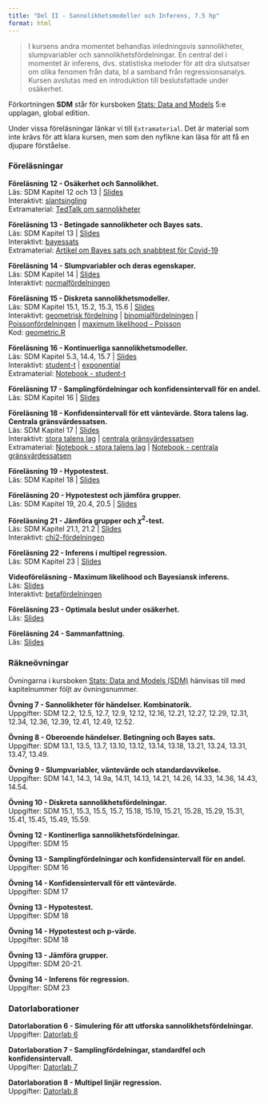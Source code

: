 ```yaml
---
title: "Del II - Sannolikhetsmodeller och Inferens, 7.5 hp"
format: html
---
```


> I kursens andra momentet behandlas inledningsvis sannolikheter, slumpvariabler och sannolikhetsfördelningar. En central del i momentet är inferens, dvs. statistiska metoder för att dra slutsatser om olika fenomen från data, bl a samband från regressionsanalys. Kursen avslutas med en introduktion till beslutsfattade under osäkerhet.

Förkortningen **SDM** står för kursboken [Stats: Data and Models](https://nordics.pearson.com/products/stats-data-and-models-5th-global-edition-e-book?variant=42945920630933) 5:e upplagan, global edition.

Under vissa föreläsningar länkar vi till `Extramaterial`. Det är material som inte krävs för att klara kursen, men som den nyfikne kan läsa för att få en djupare förståelse.

### **Föreläsningar**

**Föreläsning 12 - Osäkerhet och Sannolikhet.**\
Läs: SDM Kapitel 12 och 13 | [Slides](/slides/F12Sannolikhet.pdf)\
Interaktivt: [slantsingling](/observable/storatalenslag_bernoulli.qmd)\
Extramaterial: [TedTalk om sannolikheter](https://youtu.be/0m5bg2hpHNw)

**Föreläsning 13 - Betingade sannolikheter och Bayes sats.**\
Läs: SDM Kapitel 13 | [Slides](/slides/F13BetingadeSlhBayesSats.pdf)\
Interaktivt: [bayessats](/observable/bayestheorem.qmd)\
Extramaterial: [Artikel om Bayes sats och snabbtest för Covid-19](https://www.varsity.co.uk/science/21149)

**Föreläsning 14 - Slumpvariabler och deras egenskaper.**\
Läs: SDM Kapitel 14 | [Slides](/slides/F14Slumpvariabler.pdf)\
Interaktivt: [normalfördelningen](/observable/normalfordelningen.qmd)

**Föreläsning 15 - Diskreta sannolikhetsmodeller.**\
Läs: SDM Kapitel 15.1, 15.2, 15.3, 15.6 | [Slides](/slides/F15DiskretaModeller.pdf)\
Interaktivt: [geometrisk fördelning](/observable/geometriskfordelning.qmd) | [binomialfördelningen](/observable/binomialfordelningen.qmd) | [Poissonfördelningen](/observable/poissonfordelningen.qmd) | [maximum likelihood - Poisson](/observable/ml_poisson.qmd)\
Kod:  [geometric.R](/code/geometric.R)

**Föreläsning 16 - Kontinuerliga sannolikhetsmodeller.**\
Läs: SDM Kapitel 5.3, 14.4, 15.7 | [Slides](/misc/larry.png) \
Interaktivt: [student-t](/observable/studentt.qmd) | [exponential](/observable/exponentialfordelningen.qmd)\
Extramaterial: [Notebook - student-t](https://observablehq.com/@mattiasvillani/student-t)

**Föreläsning 17 - Samplingfördelningar och konfidensintervall för en andel.**\
Läs: SDM Kapitel 16 | [Slides](/misc/larry.png) 

**Föreläsning 18 - Konfidensintervall för ett väntevärde. Stora talens lag. Centrala gränsvärdessatsen.**\
Läs: SDM Kapitel 17 | [Slides](/misc/larry.png)\
Interaktivt: [stora talens lag](/observable/storatalenslag.qmd) | [centrala gränsvärdessatsen](/observable/cgs.qmd)\
Extramaterial:  [Notebook - stora talens lag](https://observablehq.com/@mattiasvillani/stora-talens-lag) | [Notebook - centrala gränsvärdessatsen](https://observablehq.com/@mattiasvillani/cgs)

**Föreläsning 19 - Hypotestest.**\
Läs: SDM Kapitel 18 | [Slides](/misc/larry.png) 

**Föreläsning 20 - Hypotestest och jämföra grupper.**\
Läs: SDM Kapitel 19, 20.4, 20.5 | [Slides](/misc/larry.png) 

**Föreläsning 21 - Jämföra grupper och $\chi^2$-test.**\
Läs: SDM Kapitel 21.1, 21.2 | [Slides](/misc/larry.png)\
Interaktivt: [chi2-fördelningen](/observable/chi2fordelningen.qmd)

**Föreläsning 22 - Inferens i multipel regression.**\
Läs: SDM Kapitel 23 | [Slides](/misc/larry.png) 

**Videoföreläsning - Maximum likelihood och Bayesiansk inferens.**\
Läs: [Slides](/misc/larry.png)\
Interaktivt: [betafördelningen](/observable/betafordelningen.qmd)

**Föreläsning 23 - Optimala beslut under osäkerhet.**\
Läs: [Slides](/misc/larry.png) 

**Föreläsning 24 - Sammanfattning.**\
Läs: [Slides](/misc/larry.png) 

### **Räkneövningar**

Övningarna i kursboken [Stats: Data and Models (SDM)](https://nordics.pearson.com/products/stats-data-and-models-5th-global-edition-e-book?variant=42945920630933) hänvisas till med kapitelnummer följt av övningsnummer.

**Övning 7 - Sannolikheter för händelser. Kombinatorik.**\
Uppgifter: SDM 12.2, 12.5, 12.7, 12.9, 12.12, 12.16, 12.21, 12.27, 12.29, 12.31, 12.34, 12.36, 12.39, 12.41, 12.49, 12.52.

**Övning 8 - Oberoende händelser. Betingning och Bayes sats.**\
Uppgifter: SDM 13.1, 13.5, 13.7, 13.10, 13.12, 13.14, 13.18, 13.21, 13.24, 13.31, 13.47, 13.49. 

**Övning 9 - Slumpvariabler, väntevärde och standardavvikelse.**\
Uppgifter: SDM 14.1, 14.3, 14.9a, 14.11, 14.13, 14.21, 14.26, 14.33, 14.36, 14.43, 14.54.

**Övning 10 - Diskreta sannolikhetsfördelningar.**\
Uppgifter: SDM 15.1, 15.3, 15.5, 15.7, 15.18, 15.19, 15.21, 15.28, 15.29, 15.31, 15.41, 15.45, 15.49, 15.59.

**Övning 12 - Kontinerliga sannolikhetsfördelningar.**\
Uppgifter: SDM 15 

**Övning 13 - Samplingfördelningar och konfidensintervall för en andel.**\
Uppgifter: SDM 16 

**Övning 14 - Konfidensintervall för ett väntevärde.**\
Uppgifter: SDM 17 

**Övning 13 - Hypotestest.**\
Uppgifter: SDM 18 

**Övning 14 - Hypotestest och p-värde.**\
Uppgifter: SDM 18 

**Övning 13 - Jämföra grupper.**\
Uppgifter: SDM 20-21. 

**Övning 14 - Inferens för regression.**\
Uppgifter: SDM 23 

### **Datorlaborationer**

**Datorlaboration 6 - Simulering för att utforska sannolikhetsfördelningar.**\
Uppgifter: [Datorlab 6](/misc/larry.png) 

**Datorlaboration 7 - Samplingfördelningar, standardfel och konfidensintervall.**\
Uppgifter: [Datorlab 7](/misc/larry.png) 

**Datorlaboration 8 - Multipel linjär regression.**\
Uppgifter: [Datorlab 8](/misc/larry.png)
